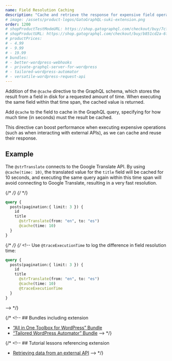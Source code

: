 ```yaml
---
name: Field Resolution Caching
description: "Cache and retrieve the response for expensive field operations."
# image: /assets/product-logos/GatoGraphQL-suki-extension.png
order: 1200
# shopProductTestModeURL: https://shop.gatographql.com/checkout/buy/7cf373db-5d40-4679-b564-535c8d23cb74
# shopProductURL: https://shop.gatographql.com/checkout/buy/b851cd2a-6fcf-4437-919b-81c86e3100d5
# productPrices:
# - 4.99
# - 9.99
# - 19.99
# bundles:
# - better-wordpress-webhooks
# - private-graphql-server-for-wordpress
# - tailored-wordpress-automator
# - versatile-wordpress-request-api
---
```


Addition of the `@cache` directive to the GraphQL schema, which stores the result from a field in disk for a requested amount of time. When executing the same field within that time span, the cached value is returned.

Add `@cache` to the field to cache in the GraphQL query, specifying for how much time (in seconds) must the result be cached.

This directive can boost performance when executing expensive operations (such as when interacting with external APIs), as we can cache and reuse their response.

## Example

The `@strTranslate` connects to the Google Translate API. By using `@cache(time: 10)`, the translated value for the `title` field will be cached for 10 seconds, and executing the same query again within this time span will avoid connecting to Google Translate, resulting in a very fast resolution.

{/* <!-- @todo Un-comment here when FeedbackCategories::LOG is enabled and documented, and `@traceExecutionTime` is supported --> */}
{/* <!-- A log entry will indicate if the field is being retrieved from the cache. --> */}

```graphql
query {
  posts(pagination:{ limit: 3 }) {
    id
    title
      @strTranslate(from: "en", to: "es")
      @cache(time: 10)
  }
}
```

{/* <!-- @todo Un-comment here when FeedbackCategories::LOG is enabled and documented, and `@traceExecutionTime` is supported --> */}
{/* <!-- Use `@traceExecutionTime` to log the difference in field resolution time:

```graphql
query {
  posts(pagination:{ limit: 3 }) {
    id
    title
      @strTranslate(from: "en", to: "es")
      @cache(time: 10)
      @traceExecutionTime
  }
}
```
--> */}

{/* <!-- ## Bundles including extension

- [“All in One Toolbox for WordPress” Bundle](/bundles/all-in-one-toolbox-for-wordpress)
- [“Tailored WordPress Automator” Bundle](/bundles/tailored-wordpress-automator) --> */}

{/* <!-- ## Tutorial lessons referencing extension

- [Retrieving data from an external API](/tutorial/retrieving-data-from-an-external-api) --> */}
